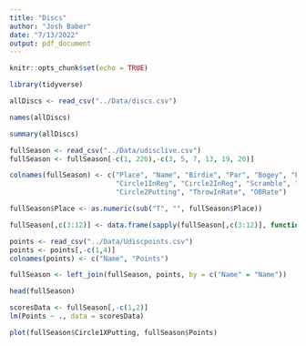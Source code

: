 ```yaml
---
title: "Discs"
author: "Josh Baber"
date: "7/13/2022"
output: pdf_document
---
```


```r
knitr::opts_chunk$set(echo = TRUE)
```

```r
library(tidyverse)
```

```r
allDiscs <- read_csv("../Data/discs.csv")
```

```r
names(allDiscs)
```

```r
summary(allDiscs)
```

```r
fullSeason <- read_csv("../Data/udisclive.csv")
fullSeason <- fullSeason[-c(1, 220),-c(3, 5, 7, 13, 19, 20)]
```

```r
colnames(fullSeason) <- c("Place", "Name", "Birdie", "Par", "Bogey", "Fairway", "Parked", 
                          "Circle1InReg", "Circle2InReg", "Scramble", "Circle1XPutting", 
                          "Circle2Putting", "ThrowInRate", "OBRate")
```

```r
fullSeason$Place <- as.numeric(sub("T", "", fullSeason$Place))
```

```r
fullSeason[,c(3:12)] <- data.frame(sapply(fullSeason[,c(3:12)], function(x){as.numeric(gsub("%", "", x))/100}))
```

```r
points <- read_csv("../Data/Udiscpoints.csv")
points <- points[,-c(1,4)]
colnames(points) <- c("Name", "Points")
```

```r
fullSeason <- left_join(fullSeason, points, by = c("Name" = "Name"))
```

```r
head(fullSeason)
```

```r
scoresData <- fullSeason[,-c(1,2)]
lm(Points ~ ., data = scoresData)
```

```r
plot(fullSeason$Circle1XPutting, fullSeason$Points)
```